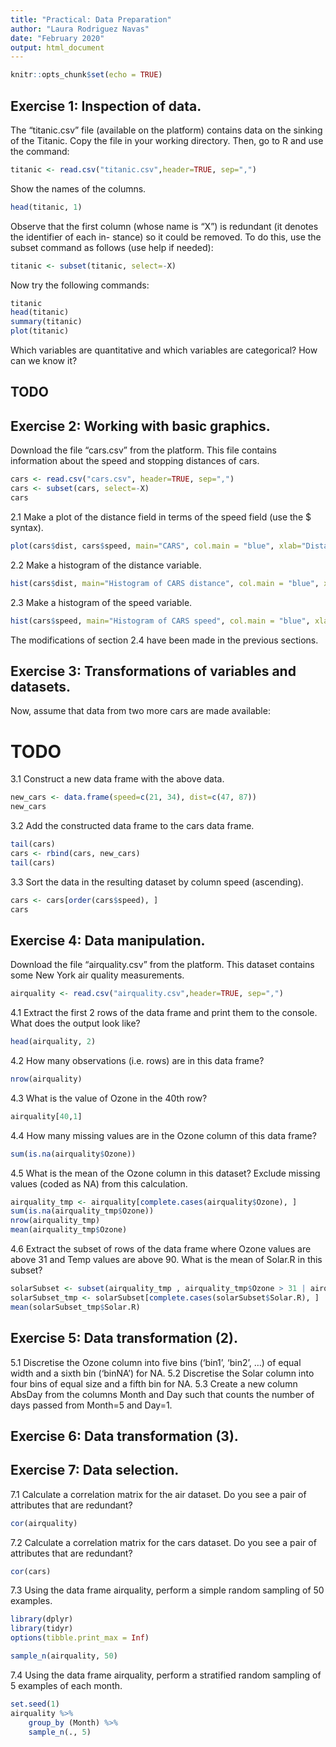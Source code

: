 ```yaml
---
title: "Practical: Data Preparation"
author: "Laura Rodriguez Navas"
date: "February 2020"
output: html_document
---
```


```r
knitr::opts_chunk$set(echo = TRUE)
```

## Exercise 1: Inspection of data.
The “titanic.csv” file (available on the platform) contains data on the sinking of the Titanic. Copy the file in your working directory. Then, go to R and use the command:

```r
titanic <- read.csv("titanic.csv",header=TRUE, sep=",")
```

Show the names of the columns.

```r
head(titanic, 1)
```

Observe that the first column (whose name is "X") is redundant (it denotes the identifier of each in- stance) so it could be removed. To do this, use the subset command as follows (use help if needed):

```r
titanic <- subset(titanic, select=-X)
```

Now try the following commands:
```r
titanic
head(titanic)
summary(titanic)
plot(titanic)
```

Which variables are quantitative and which variables are categorical? How can we know it?

## TODO

## Exercise 2: Working with basic graphics.
Download the file “cars.csv” from the platform. This file contains information about the speed and stopping distances of cars.

```r
cars <- read.csv("cars.csv", header=TRUE, sep=",")
cars <- subset(cars, select=-X)
cars
```

2.1 Make a plot of the distance field in terms of the speed field (use the $ syntax).

```r
plot(cars$dist, cars$speed, main="CARS", col.main = "blue", xlab="Distance", ylab="Speed")
```

2.2 Make a histogram of the distance variable.

```r
hist(cars$dist, main="Histogram of CARS distance", col.main = "blue", xlab="Distance", col="red")
```

2.3 Make a histogram of the speed variable.

```r
hist(cars$speed, main="Histogram of CARS speed", col.main = "blue", xlab="Speed", col="red")
```

The modifications of section 2.4 have been made in the previous sections.

## Exercise 3: Transformations of variables and datasets.
Now, assume that data from two more cars are made available:

# TODO

3.1 Construct a new data frame with the above data.

```r
new_cars <- data.frame(speed=c(21, 34), dist=c(47, 87))
new_cars
```

3.2 Add the constructed data frame to the cars data frame.

```r
tail(cars)
cars <- rbind(cars, new_cars)
tail(cars)
```

3.3 Sort the data in the resulting dataset by column speed (ascending).

```r
cars <- cars[order(cars$speed), ]
cars
```

## Exercise 4: Data manipulation.
Download the file “airquality.csv” from the platform. This dataset contains some New York air quality measurements.

```r
airquality <- read.csv("airquality.csv",header=TRUE, sep=",")
```

4.1 Extract the first 2 rows of the data frame and print them to the console. What does the output look like?

```r
head(airquality, 2)
```

4.2 How many observations (i.e. rows) are in this data frame?

```r
nrow(airquality)
```

4.3 What is the value of Ozone in the 40th row?

```r
airquality[40,1]
```

4.4 How many missing values are in the Ozone column of this data frame?

```r
sum(is.na(airquality$Ozone))
```

4.5 What is the mean of the Ozone column in this dataset? Exclude missing values (coded as NA) from this calculation.

```r
airquality_tmp <- airquality[complete.cases(airquality$Ozone), ]
sum(is.na(airquality_tmp$Ozone))
nrow(airquality_tmp)
mean(airquality_tmp$Ozone)
```

4.6 Extract the subset of rows of the data frame where Ozone values are above 31 and Temp values are above 90. What is the mean of Solar.R in this subset?

```r
solarSubset <- subset(airquality_tmp , airquality_tmp$Ozone > 31 | airquality_tmp$Temp > 90)
solarSubset_tmp <- solarSubset[complete.cases(solarSubset$Solar.R), ]
mean(solarSubset_tmp$Solar.R)
```

## Exercise 5: Data transformation (2).

5.1 Discretise the Ozone column into five bins (‘bin1’, ‘bin2’, ...) of equal width and a sixth bin (‘binNA’) for NA.
5.2 Discretise the Solar column into four bins of equal size and a fifth bin for NA.
5.3 Create a new column AbsDay from the columns Month and Day such that counts the number of days passed from Month=5 and
Day=1.

## Exercise 6: Data transformation (3).

## Exercise 7: Data selection.

7.1 Calculate a correlation matrix for the air dataset. Do you see a pair of attributes that are redundant?

```r
cor(airquality)
```

7.2 Calculate a correlation matrix for the cars dataset. Do you see a pair of attributes that are redundant?

```r
cor(cars)
```

7.3 Using the data frame airquality, perform a simple random sampling of 50 examples.
```r
library(dplyr)
library(tidyr)
options(tibble.print_max = Inf)
```

```r
sample_n(airquality, 50)
```

7.4 Using the data frame airquality, perform a stratified random sampling of 5 examples of each month.

```r
set.seed(1)
airquality %>%
    group_by (Month) %>%
    sample_n(., 5)
```

